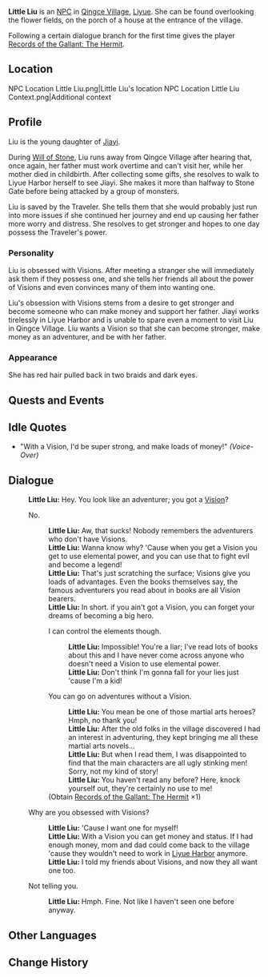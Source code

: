 {{Character Infobox
|image            = NPC Little Liu.png
|region           = Liyue
|dialoguereward   = {{Card|Records of the Gallant|Vol. I|type = Book|rarity=3}}
|type             = NPC
|father           = Jiayi
}}
'''Little Liu''' is an [[NPC]] in [[Qingce Village]], [[Liyue]]. She can be found overlooking the flower fields, on the porch of a house at the entrance of the village.

Following a certain dialogue branch for the first time gives the player [[Records of the Gallant: The Hermit]].

==Location==
<gallery hideaddbutton="true" captionalign="center">
NPC Location Little Liu.png|Little Liu's location
NPC Location Little Liu Context.png|Additional context
</gallery>

==Profile==
Liu is the young daughter of [[Jiayi]].

During [[Will of Stone]], Liu runs away from Qingce Village after hearing that, once again, her father must work overtime and can't visit her, while her mother died in childbirth. After collecting some gifts, she resolves to walk to Liyue Harbor herself to see Jiayi. She makes it more than halfway to Stone Gate before being attacked by a group of monsters.

Liu is saved by the Traveler. She tells them that she would probably just run into more issues if she continued her journey and end up causing her father more worry and distress. She resolves to get stronger and hopes to one day possess the Traveler's power.

===Personality===
Liu is obsessed with Visions. After meeting a stranger she will immediately ask them if they possess one, and she tells her friends all about the power of Visions and even convinces many of them into wanting one.

Liu's obsession with Visions stems from a desire to get stronger and become someone who can make money and support her father. Jiayi works tirelessly in Liyue Harbor and is unable to spare even a moment to visit Liu in Qingce Village. Liu wants a Vision so that she can become stronger, make money as an adventurer, and be with her father.

===Appearance===
She has red hair pulled back in two braids and dark eyes.

==Quests and Events==
{{Quest Appearances}}

==Idle Quotes==
* {{A|VO Little Liu 01.ogg}} "With a Vision, I'd be super strong, and make loads of money!" ''(Voice-Over)''

==Dialogue==
{{Dialogue start}}
:'''Little Liu:''' Hey. You look like an adventurer; you got a [[Vision]]?
:{{DIcon}} No.
::'''Little Liu:''' Aw, that sucks! Nobody remembers the adventurers who don't have Visions.
::'''Little Liu:''' Wanna know why? 'Cause when you get a Vision you get to use elemental power, and you can use that to fight evil and become a legend!
::'''Little Liu:''' That's just scratching the surface; Visions give you loads of advantages. Even the books themselves say, the famous adventurers you read about in books are all Vision bearers.
::'''Little Liu:''' In short. if you ain't got a Vision, you can forget your dreams of becoming a big hero.
::{{DIcon}} I can control the elements though.
:::'''Little Liu:''' Impossible! You're a liar; I've read lots of books about this and I have never come across anyone who doesn't need a Vision to use elemental power.
:::'''Little Liu:''' Don't think I'm gonna fall for your lies just 'cause I'm a kid!
::{{DIcon|Reward}} You can go on adventures without a Vision.
:::'''Little Liu:''' You mean be one of those martial arts heroes? Hmph, no thank you!
:::'''Little Liu:''' After the old folks in the village discovered I had an interest in adventuring, they kept bringing me all these martial arts novels...
:::'''Little Liu:''' But when I read them, I was disappointed to find that the main characters are all ugly stinking men! Sorry, not my kind of story!
:::'''Little Liu:''' You haven't read any before? Here, knock yourself out, they're certainly no use to me!
::;(Obtain [[Records of the Gallant: The Hermit]] ×1)
:{{DIcon}} Why are you obsessed with Visions?
::'''Little Liu:''' 'Cause I want one for myself!
::'''Little Liu:''' With a Vision you can get money and status. If I had enough money, mom and dad could come back to the village 'cause they wouldn't need to work in [[Liyue Harbor]] anymore.
::'''Little Liu:''' I told my friends about Visions, and now they all want one too.
:{{DIcon}} Not telling you.
::'''Little Liu:''' Hmph. Fine. Not like I haven't seen one before anyway.
{{Dialogue end}}

==Other Languages==
{{Other Languages
|default_hidden = 1
|en      = Little Liu
|zhs     = 小六
|zhs_rm  = Xiǎo Liù
|zht     = 小六
|zht_rm  = Xiǎo Liù
|ja      = 六
|ja_rm   = Roku{{Assumed}}
|ko      = 육이
|ko_rm   = Yuk-i
|es      = Pequeña Liu
|fr      = Petite Liu
|ru      = Малышка Лю
|th      = เจ้าหนู Liu
|th_rm   = Chao nu  Liu
|vi      = Bé Liu
|de      = Kleine Liu
|id      = Little Liu
|pt      = Pequena Liu
}}

==Change History==
{{Change History|1.0}}